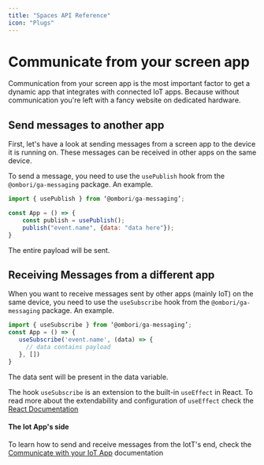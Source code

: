 ```yaml
---
title: "Spaces API Reference"
icon: "Plugs"
---
```


# Communicate from your screen app

Communication from your screen app is the most important factor to get a dynamic app that integrates with connected IoT apps. Because without communication you're left with a fancy website on dedicated hardware.

## Send messages to another app

First, let's have a look at sending messages from a screen app to the device it is running on. These messages can be received in other apps on the same device.

To send a message, you need to use the `usePublish` hook from the `@ombori/ga-messaging` package. An example.

```javascript
import { usePublish } from ‘@ombori/ga-messaging’;

const App = () => {
    const publish = usePublish();
    publish("event.name", {data: "data here"});
}
```

The entire payload will be sent.

## Receiving Messages from a different app

When you want to receive messages sent by other apps (mainly IoT) on the same device, you need to use the `useSubscribe` hook from the `@ombori/ga-messaging` package. An example.

```javascript
import { useSubscribe } from ‘@ombori/ga-messaging’;
const App = () => {
   useSubscribe('event.name', (data) => {
     // data contains payload
   }, [])
}
```

The data sent will be present in the data variable.

The hook `useSubscribe` is an extension to the built-in `useEffect` in React. To read more about the extendability and configuration of `useEffect` check the [React Documentation](https://reactjs.org/docs/hooks-reference.html#useeffect)

#### The Iot App's side

To learn how to send and receive messages from the IotT's end, check the [Communicate with your IoT App](/iot-development/communication.md) documentation

